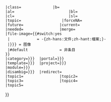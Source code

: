 {{class mask/{{#ifeq:{{NAMESPACE}}:::{{SUBPAGENAME}}|Template:::class
  |table
  |core
 }}
 |class={{lc:{{{1|¬}}}}}              |b={{{b|乙}}}
 |al={{{al|}}}                        |bl={{{bl|}}}
 |cl={{{cl|}}}                        |sl={{{sl|}}}
 |topic={{{topic|}}}                  |forceNA={{{forceNA|}}}
 |future={{{future|}}}                |current={{{current|}}}
 |needed={{{needed|}}}                |merge={{{merge|}}}
 |file-image={{#switch:yes
  |{{{file}}}            = -{zh-hans:文件;zh-hant:檔案;}-
  |{{{image|{{{FQS}}}}}} = 图像
  |#default              = 非条目
 }}
 |category={{{category|{{{FQS|}}}}}}  |portal={{{portal|{{{FQS|}}}}}}
 |template={{{template|{{{FQS|}}}}}}  |project={{{project|{{{FQS|}}}}}}
 |module={{{module|{{{FQS|}}}}}}  
 |disambig={{{disambig|{{{FQS|}}}}}}  |redirect={{{redirect|}}}
 |topic1={{{topic1|}}}                |topic2={{{topic2|}}}
 |topic3={{{topic3|}}}                |topic4={{{topic4|}}}
 |topic5={{{topic5|}}}
}}<noinclude>
{{documentation}}
</noinclude>